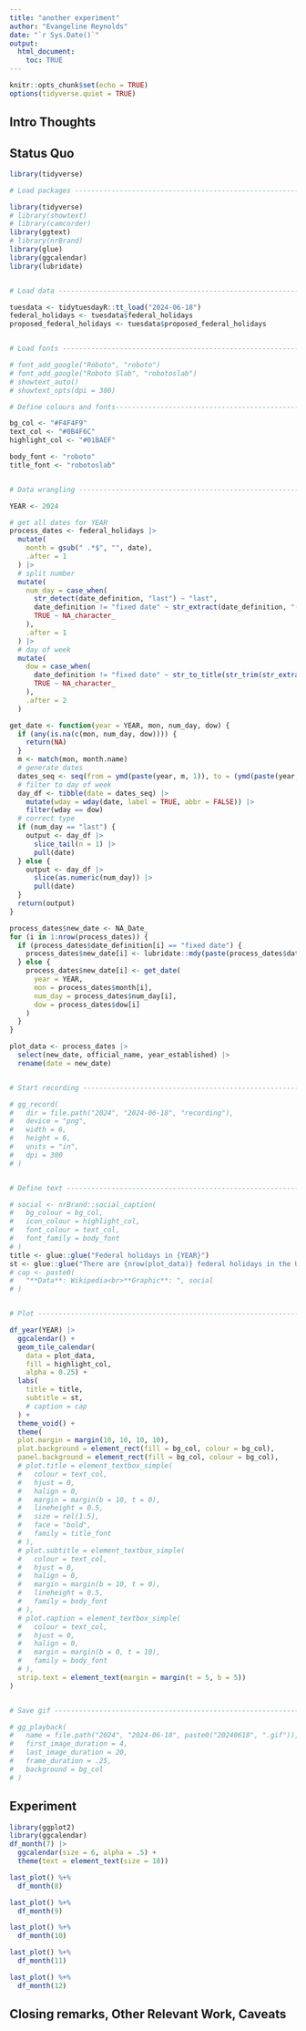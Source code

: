 ```yaml
---
title: "another experiment"
author: "Evangeline Reynolds"
date: "`r Sys.Date()`"
output: 
  html_document:
    toc: TRUE
---
```


```r
knitr::opts_chunk$set(echo = TRUE)
options(tidyverse.quiet = TRUE)
```




## Intro Thoughts


## Status Quo

```r
library(tidyverse)

# Load packages -----------------------------------------------------------

library(tidyverse)
# library(showtext)
# library(camcorder)
library(ggtext)
# library(nrBrand)
library(glue)
library(ggcalendar)
library(lubridate)


# Load data ---------------------------------------------------------------

tuesdata <- tidytuesdayR::tt_load("2024-06-18")
federal_holidays <- tuesdata$federal_holidays
proposed_federal_holidays <- tuesdata$proposed_federal_holidays


# Load fonts --------------------------------------------------------------

# font_add_google("Roboto", "roboto")
# font_add_google("Roboto Slab", "robotoslab")
# showtext_auto()
# showtext_opts(dpi = 300)

# Define colours and fonts-------------------------------------------------

bg_col <- "#F4F4F9"
text_col <- "#0B4F6C"
highlight_col <- "#01BAEF"

body_font <- "roboto"
title_font <- "robotoslab"


# Data wrangling ----------------------------------------------------------

YEAR <- 2024

# get all dates for YEAR
process_dates <- federal_holidays |>
  mutate(
    month = gsub(" .*$", "", date),
    .after = 1
  ) |>
  # split number
  mutate(
    num_day = case_when(
      str_detect(date_definition, "last") ~ "last",
      date_definition != "fixed date" ~ str_extract(date_definition, "(\\d)+"),
      TRUE ~ NA_character_
    ),
    .after = 1
  ) |>
  # day of week
  mutate(
    dow = case_when(
      date_definition != "fixed date" ~ str_to_title(str_trim(str_extract(date_definition, "\\s(.*)"))),
      TRUE ~ NA_character_
    ),
    .after = 2
  )

get_date <- function(year = YEAR, mon, num_day, dow) {
  if (any(is.na(c(mon, num_day, dow)))) {
    return(NA)
  }
  m <- match(mon, month.name)
  # generate dates
  dates_seq <- seq(from = ymd(paste(year, m, 1)), to = (ymd(paste(year, m + 1, 1)) - 1), by = "day")
  # filter to day of week
  day_df <- tibble(date = dates_seq) |>
    mutate(wday = wday(date, label = TRUE, abbr = FALSE)) |>
    filter(wday == dow)
  # correct type
  if (num_day == "last") {
    output <- day_df |>
      slice_tail(n = 1) |>
      pull(date)
  } else {
    output <- day_df |>
      slice(as.numeric(num_day)) |>
      pull(date)
  }
  return(output)
}

process_dates$new_date <- NA_Date_
for (i in 1:nrow(process_dates)) {
  if (process_dates$date_definition[i] == "fixed date") {
    process_dates$new_date[i] <- lubridate::mdy(paste(process_dates$date[i], YEAR))
  } else {
    process_dates$new_date[i] <- get_date(
      year = YEAR,
      mon = process_dates$month[i],
      num_day = process_dates$num_day[i], 
      dow = process_dates$dow[i]
    )
  }
}

plot_data <- process_dates |> 
  select(new_date, official_name, year_established) |> 
  rename(date = new_date)


# Start recording ---------------------------------------------------------

# gg_record(
#   dir = file.path("2024", "2024-06-18", "recording"),
#   device = "png",
#   width = 6,
#   height = 6,
#   units = "in",
#   dpi = 300
# )


# Define text -------------------------------------------------------------

# social <- nrBrand::social_caption(
#   bg_colour = bg_col,
#   icon_colour = highlight_col,
#   font_colour = text_col,
#   font_family = body_font
# )
title <- glue::glue("Federal holidays in {YEAR}")
st <- glue::glue("There are {nrow(plot_data)} federal holidays in the USA in {YEAR}.")
# cap <- paste0(
#   "**Data**: Wikipedia<br>**Graphic**: ", social
# )


# Plot --------------------------------------------------------------------

df_year(YEAR) |> 
  ggcalendar() +
  geom_tile_calendar(
    data = plot_data,
    fill = highlight_col,
    alpha = 0.25) +
  labs(
    title = title,
    subtitle = st,
    # caption = cap
  ) +
  theme_void() +
  theme(
  plot.margin = margin(10, 10, 10, 10),
  plot.background = element_rect(fill = bg_col, colour = bg_col),
  panel.background = element_rect(fill = bg_col, colour = bg_col),
  # plot.title = element_textbox_simple(
  #   colour = text_col,
  #   hjust = 0,
  #   halign = 0,
  #   margin = margin(b = 10, t = 0),
  #   lineheight = 0.5,
  #   size = rel(1.5),
  #   face = "bold",
  #   family = title_font
  # ),
  # plot.subtitle = element_textbox_simple(
  #   colour = text_col,
  #   hjust = 0,
  #   halign = 0,
  #   margin = margin(b = 10, t = 0),
  #   lineheight = 0.5,
  #   family = body_font
  # ),
  # plot.caption = element_textbox_simple(
  #   colour = text_col,
  #   hjust = 0,
  #   halign = 0,
  #   margin = margin(b = 0, t = 10),
  #   family = body_font
  # ),
  strip.text = element_text(margin = margin(t = 5, b = 5))
)


# Save gif ----------------------------------------------------------------

# gg_playback(
#   name = file.path("2024", "2024-06-18", paste0("20240618", ".gif")),
#   first_image_duration = 4,
#   last_image_duration = 20,
#   frame_duration = .25,
#   background = bg_col
# )


```

## Experiment

```r
library(ggplot2)
library(ggcalendar)
df_month(7) |> 
  ggcalendar(size = 6, alpha = .5) + 
  theme(text = element_text(size = 18))

last_plot() %+% 
  df_month(8)

last_plot() %+% 
  df_month(9)

last_plot() %+% 
  df_month(10)

last_plot() %+% 
  df_month(11)

last_plot() %+% 
  df_month(12)
```



## Closing remarks, Other Relevant Work, Caveats
